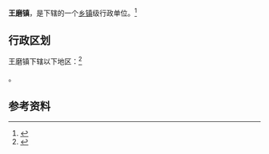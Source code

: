 {{中国乡级行政区|62/12/21/108/000}}

'''王磨镇'''，是{{PRC admin/fullname|62/12/21/108/000|3}}下辖的一个[[乡镇|乡镇]]级行政单位。<ref>{{PRC admin/ref sgc|{{PRC admin/parent|62/12/21/108/000}}}}</ref>

== 行政区划 ==

王磨镇下辖以下地区：<ref>{{PRC admin/ref sgc|62/12/21/108/000}}</ref>

{{PRC admin/children|62/12/21/108/000}}。

== 参考资料 ==

{{reflist}}

{{行政区划小作品}}
{{PRC admin/navcat|62/12/21/108/000}}